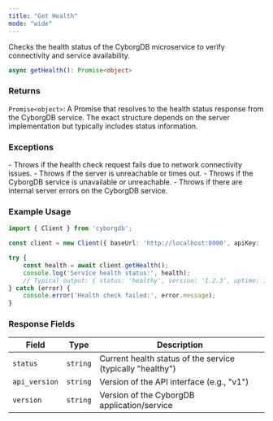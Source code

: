 ```yaml
---
title: "Get Health"
mode: "wide"
---
```


Checks the health status of the CyborgDB microservice to verify connectivity and service availability.

```typescript
async getHealth(): Promise<object>
```

### Returns

`Promise<object>`: A Promise that resolves to the health status response from the CyborgDB service. The exact structure depends on the server implementation but typically includes status information.

### Exceptions

<AccordionGroup>
    <Accordion title="Error">
        - Throws if the health check request fails due to network connectivity issues.
        - Throws if the server is unreachable or times out.
    </Accordion>
    <Accordion title="Service Errors">
        - Throws if the CyborgDB service is unavailable or unreachable.
        - Throws if there are internal server errors on the CyborgDB service.
    </Accordion>
</AccordionGroup>

### Example Usage

```typescript
import { Client } from 'cyborgdb';

const client = new Client({ baseUrl: 'http://localhost:8000', apiKey: 'your-api-key' });

try {
    const health = await client.getHealth();
    console.log('Service health status:', health);
    // Typical output: { status: 'healthy', version: '1.2.3', uptime: 12345 }
} catch (error) {
    console.error('Health check failed:', error.message);
}
```

### Response Fields

| Field | Type | Description |
|-------|------|-------------|
| `status` | `string` | Current health status of the service (typically "healthy") |
| `api_version` | `string` | Version of the API interface (e.g., "v1") |
| `version` | `string` | Version of the CyborgDB application/service |